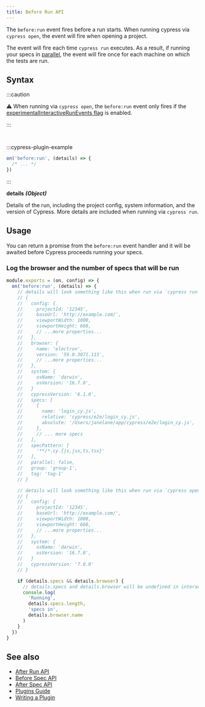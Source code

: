 ```yaml
---
title: Before Run API
---
```


The `before:run` event fires before a run starts. When running cypress via
`cypress open`, the event will fire when opening a project.

The event will fire each time `cypress run` executes. As a result, if running
your specs in [parallel](/guides/guides/parallelization), the event will fire
once for each machine on which the tests are run.

## Syntax

<WarningSetupNodeEvents />

:::caution

⚠️ When running via `cypress open`, the `before:run` event only fires if the
[experimentalInteractiveRunEvents flag](/guides/references/configuration#Experiments)
is enabled.

:::

<CypressConfigFileTabs>

```js

```

```ts

```

</CypressConfigFileTabs>
:::cypress-plugin-example

```js
on('before:run', (details) => {
  /* ... */
})
```

:::

**<Icon name="angle-right"></Icon> details** **_(Object)_**

Details of the run, including the project config, system information, and the
version of Cypress. More details are included when running via `cypress run`.

## Usage

You can return a promise from the `before:run` event handler and it will be
awaited before Cypress proceeds running your specs.

### Log the browser and the number of specs that will be run

```javascript
module.exports = (on, config) => {
  on('before:run', (details) => {
    // details will look something like this when run via `cypress run`:
    // {
    //   config: {
    //     projectId: '12345',
    //     baseUrl: 'http://example.com/',
    //     viewportWidth: 1000,
    //     viewportHeight: 660,
    //     // ...more properties...
    //   },
    //   browser: {
    //     name: 'electron',
    //     version: '59.0.3071.115',
    //     // ...more properties...
    //   },
    //   system: {
    //     osName: 'darwin',
    //     osVersion: '16.7.0',
    //   }
    //   cypressVersion: '6.1.0',
    //   specs: [
    //     {
    //       name: 'login_cy.js',
    //       relative: 'cypress/e2e/login_cy.js',
    //       absolute: '/Users/janelane/app/cypress/e2e/login_cy.js',
    //     },
    //     // ... more specs
    //   ],
    //   specPattern: [
    //     '**/*.cy.{js,jsx,ts,tsx}'
    //   ],
    //   parallel: false,
    //   group: 'group-1',
    //   tag: 'tag-1'
    // }

    // details will look something like this when run via `cypress open`:
    // {
    //   config: {
    //     projectId: '12345',
    //     baseUrl: 'http://example.com/',
    //     viewportWidth: 1000,
    //     viewportHeight: 660,
    //     // ...more properties...
    //   },
    //   system: {
    //     osName: 'darwin',
    //     osVersion: '16.7.0',
    //   }
    //   cypressVersion: '7.0.0'
    // }

    if (details.specs && details.browser) {
      // details.specs and details.browser will be undefined in interactive mode
      console.log(
        'Running',
        details.specs.length,
        'specs in',
        details.browser.name
      )
    }
  })
}
```

## See also

- [After Run API](/api/plugins/after-run-api)
- [Before Spec API](/api/plugins/before-spec-api)
- [After Spec API](/api/plugins/after-spec-api)
- [Plugins Guide](/guides/tooling/plugins-guide)
- [Writing a Plugin](/api/plugins/writing-a-plugin)
